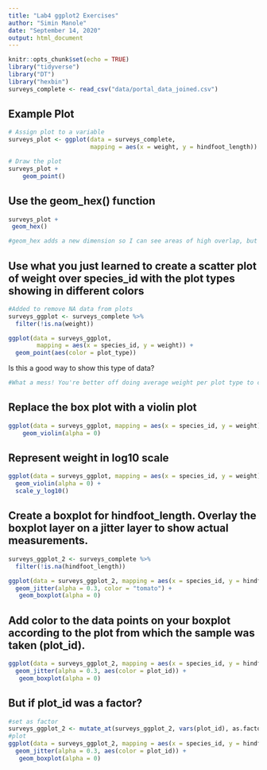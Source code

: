 ```yaml
---
title: "Lab4 ggplot2 Exercises"
author: "Simin Manole"
date: "September 14, 2020"
output: html_document
---
```


```r
knitr::opts_chunk$set(echo = TRUE)
library("tidyverse")
library("DT")
library("hexbin")
surveys_complete <- read_csv("data/portal_data_joined.csv")
```

## Example Plot
```r
# Assign plot to a variable
surveys_plot <- ggplot(data = surveys_complete, 
                       mapping = aes(x = weight, y = hindfoot_length))

# Draw the plot
surveys_plot + 
    geom_point()
```

## Use the geom_hex() function
```r
surveys_plot +
 geom_hex()
```
```r
#geom_hex adds a new dimension so I can see areas of high overlap, but I lose resolution in my x & y points, so say the grouping above hindfoot_length 40 is less compact and now attaches to other groups.
```

## Use what you just learned to create a scatter plot of weight over species_id with the plot types showing in different colors
```r
#Added to remove NA data from plots
surveys_ggplot <- surveys_complete %>%
  filter(!is.na(weight))

ggplot(data = surveys_ggplot, 
        mapping = aes(x = species_id, y = weight)) +
  geom_point(aes(color = plot_type))
```
Is this a good way to show this type of data?
```r
#What a mess! You're better off doing average weight per plot type to clean up this mix of colored dots, and still I'd say a bar chart makes more sense.
```

## Replace the box plot with a violin plot
```r
ggplot(data = surveys_ggplot, mapping = aes(x = species_id, y = weight)) +
    geom_violin(alpha = 0)
```

## Represent weight in log10 scale
```r
ggplot(data = surveys_ggplot, mapping = aes(x = species_id, y = weight)) +
  geom_violin(alpha = 0) +
  scale_y_log10()
```

## Create a boxplot for hindfoot_length. Overlay the boxplot layer on a jitter layer to show actual measurements.
```r
surveys_ggplot_2 <- surveys_complete %>%
  filter(!is.na(hindfoot_length))

ggplot(data = surveys_ggplot_2, mapping = aes(x = species_id, y = hindfoot_length)) +
  geom_jitter(alpha = 0.3, color = "tomato") +
   geom_boxplot(alpha = 0)
```

## Add color to the data points on your boxplot according to the plot from which the sample was taken (plot_id).
```r
ggplot(data = surveys_ggplot_2, mapping = aes(x = species_id, y = hindfoot_length)) +
  geom_jitter(alpha = 0.3, aes(color = plot_id)) +
   geom_boxplot(alpha = 0)
```

## But if plot_id was a factor?
```r
#set as factor 
surveys_ggplot_2 <- mutate_at(surveys_ggplot_2, vars(plot_id), as.factor)
#plot
ggplot(data = surveys_ggplot_2, mapping = aes(x = species_id, y = hindfoot_length)) +
  geom_jitter(alpha = 0.3, aes(color = plot_id)) +
   geom_boxplot(alpha = 0)
```




